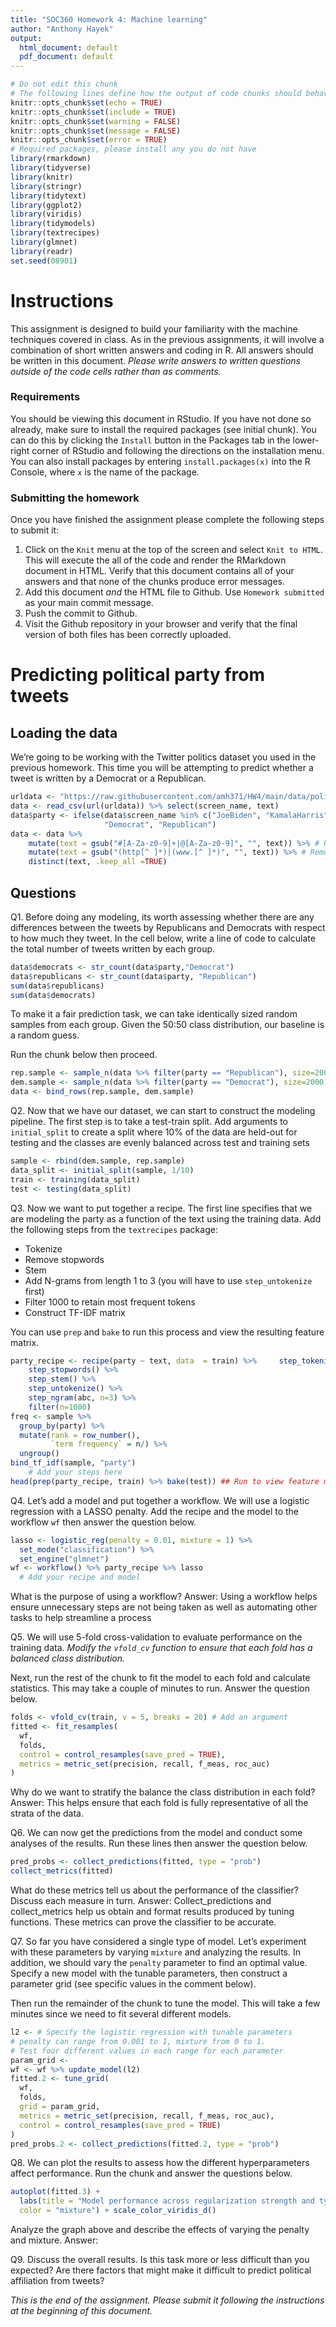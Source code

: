 ---
title: "SOC360 Homework 4: Machine learning"
author: "Anthony Hayek"
output:
  html_document: default
  pdf_document: default
---


```{r setup, include=FALSE}
# Do not edit this chunk
# The following lines define how the output of code chunks should behave
knitr::opts_chunk$set(echo = TRUE)
knitr::opts_chunk$set(include = TRUE)
knitr::opts_chunk$set(warning = FALSE)
knitr::opts_chunk$set(message = FALSE)
knitr::opts_chunk$set(error = TRUE)
# Required packages, please install any you do not have
library(rmarkdown)
library(tidyverse)
library(knitr)
library(stringr)
library(tidytext)
library(ggplot2)
library(viridis)
library(tidymodels)
library(textrecipes)
library(glmnet)
library(readr)
set.seed(08901)
```

# Instructions

This assignment is designed to build your familiarity with the machine techniques covered in class. As in the previous assignments, it will involve a combination of short written answers and coding in R. All answers should be written in this document. *Please write answers to written questions outside of the code cells rather than as comments.*

### Requirements
You should be viewing this document in RStudio. If you have not done so already, make sure to install the required packages (see initial chunk). You can do this by clicking the ``Install`` button in the Packages tab in the lower-right corner of RStudio and following the directions on the installation menu. You can also install packages by entering ``install.packages(x)`` into the R Console, where ``x`` is the name of the package.

### Submitting the homework
Once you have finished the assignment please complete the following steps to submit it:

1. Click on the ``Knit`` menu at the top of the screen and select ``Knit to HTML``. This will execute the all of the code and render the RMarkdown document in HTML. Verify that this document contains all of your answers and that none of the chunks produce error messages.
2. Add this document *and* the HTML file to Github. Use ``Homework submitted`` as your main commit message.
3. Push the commit to Github.
4. Visit the Github repository in your browser and verify that the final version of both files has been correctly uploaded.

# Predicting political party from tweets

## Loading the data
We're going to be working with the Twitter politics dataset you used in the previous homework. This time you will be attempting to predict whether a tweet is written by a Democrat or a Republican.
```{r loading data, echo=FALSE, tidy=TRUE, eval=TRUE, include=FALSE}
urldata <- "https://raw.githubusercontent.com/amh371/HW4/main/data/politics_twitter.csv"
data <- read_csv(url(urldata)) %>% select(screen_name, text)
data$party <- ifelse(data$screen_name %in% c("JoeBiden", "KamalaHarris", "SpeakerPelosi", "BernieSanders", "AOC", "SenSchumer"),
                     "Democrat", "Republican")
data <- data %>% 
    mutate(text = gsub("#[A-Za-z0-9]+|@[A-Za-z0-9]", "", text)) %>% # Removing hashtags and mentions
    mutate(text = gsub("(http[^ ]*)|(www.[^ ]*)", "", text)) %>% # Removing URLs
    distinct(text, .keep_all =TRUE)
```

## Questions

Q1. Before doing any modeling, its worth assessing whether there are any differences between the tweets by Republicans and Democrats with respect to how much they tweet. In the cell below, write a line of code to calculate the total number of tweets written by each group.

```{r q1, echo=FALSE, tidy=TRUE, eval=TRUE, include=FALSE}
data$democrats <- str_count(data$party,"Democrat")
data$republicans <- str_count(data$party, "Republican")
sum(data$republicans)
sum(data$democrats)


```

To make it a fair prediction task, we can take identically sized random samples from each group. Given the 50:50 class distribution, our baseline is a random guess.

Run the chunk below then proceed.
```{r sampling, echo=FALSE, tidy=TRUE, eval=TRUE, include=FALSE}
rep.sample <- sample_n(data %>% filter(party == "Republican"), size=2000)
dem.sample <- sample_n(data %>% filter(party == "Democrat"), size=2000)
data <- bind_rows(rep.sample, dem.sample)
```

Q2. Now that we have our dataset, we can start to construct the modeling pipeline. The first step is to take a test-train split. Add arguments to `initial_split` to create a split where 10% of the data are held-out for testing and the classes are evenly balanced across test and training sets
```{r q2, echo=FALSE, tidy=TRUE, eval=TRUE, include=FALSE}
sample <- rbind(dem.sample, rep.sample)
data_split <- initial_split(sample, 1/10)
train <- training(data_split)
test <- testing(data_split)
```

Q3. Now we want to put together a recipe. The first line specifies that we are modeling the party as a function of the text using the training data. Add the following steps from the `textrecipes` package:

  - Tokenize
  - Remove stopwords
  - Stem
  - Add N-grams from length 1 to 3 (you will have to use `step_untokenize` first)
  - Filter 1000 to retain most frequent tokens
  - Construct TF-IDF matrix

You can use `prep` and `bake` to run this process and view the resulting feature matrix.
```{r q3, echo=FALSE, tidy=TRUE, eval=TRUE, include=FALSE}
party_recipe <- recipe(party ~ text, data  = train) %>%     step_tokenize() %>%
    step_stopwords() %>% 
    step_stem() %>%
    step_untokenize() %>%
    step_ngram(abc, n=3) %>%
    filter(n=1000)
freq <- sample %>% 
  group_by(party) %>% 
  mutate(rank = row_number(), 
         `term frequency` = n/) %>%
  ungroup()
bind_tf_idf(sample, "party")
    # Add your steps here
head(prep(party_recipe, train) %>% bake(test)) ## Run to view feature matrix after preprocessing
```

Q4. Let's add a model and put together a workflow. We will use a logistic regression with a LASSO penalty. Add the recipe and the model to the workflow `wf` then answer the question below.
```{r q4, echo=FALSE, tidy=TRUE, eval=TRUE, include=FALSE}
lasso <- logistic_reg(penalty = 0.01, mixture = 1) %>%
  set_mode("classification") %>%
  set_engine("glmnet")
wf <- workflow() %>% party_recipe %>% lasso 
  # Add your recipe and model
```
What is the purpose of using a workflow?
Answer: Using a workflow helps ensure unnecessary steps are not being taken as well as automating other tasks to help streamline a process

Q5. We will use 5-fold cross-validation to evaluate performance on the training data. *Modify the `vfold_cv` function to ensure that each fold has a balanced class distribution.*

Next, run the rest of the chunk to fit the model to each fold and calculate statistics. This may take a couple of minutes to run. Answer the question below.
```{r q5, echo=TRUE, tidy=TRUE}
folds <- vfold_cv(train, v = 5, breaks = 20) # Add an argument
fitted <- fit_resamples(
  wf,
  folds,
  control = control_resamples(save_pred = TRUE),
  metrics = metric_set(precision, recall, f_meas, roc_auc)
)
```
Why do we want to stratify the balance the class distribution in each fold?
Answer: This helps ensure that each fold is fully representative of all the strata of the data.

Q6. We can now get the predictions from the model and conduct some analyses of the results. Run these lines then answer the question below.
```{r q6, echo=TRUE, tidy=TRUE}
pred_probs <- collect_predictions(fitted, type = "prob")
collect_metrics(fitted)
```
What do these metrics tell us about the performance of the classifier? Discuss each measure in turn.
Answer: Collect_predictions and collect_metrics help us obtain and format results produced by tuning functions. These metrics can prove the classifier to be accurate.


Q7. So far you have considered a single type of model. Let's experiment with these parameters by varying `mixture` and analyzing the results. In addition, we should vary the `penalty` parameter to find an optimal value. Specify a new model with the tunable parameters, then construct a parameter grid (see specific values in the comment below).

Then run the remainder of the chunk to tune the model. This will take a few minutes since we need to fit several different models.
```{r q7, echo=TRUE, tidy=TRUE}
l2 <- # Specify the logistic regression with tunable parameters
# penalty can range from 0.001 to 1, mixture from 0 to 1. 
# Test four different values in each range for each parameter
param_grid <- 
wf <- wf %>% update_model(l2)
fitted.2 <- tune_grid(
  wf,
  folds,
  grid = param_grid,
  metrics = metric_set(precision, recall, f_meas, roc_auc),
  control = control_resamples(save_pred = TRUE)
)
pred_probs.2 <- collect_predictions(fitted.2, type = "prob")
```


Q8. We can plot the results to assess how the different hyperparameters affect performance. Run the chunk and answer the questions below.
```{r q10, echo=TRUE, tidy=TRUE}
autoplot(fitted.3) + 
  labs(title = "Model performance across regularization strength and type",
  color = "mixture") + scale_color_viridis_d()
```
Analyze the graph above and describe the effects of varying the penalty and mixture. 
Answer:

Q9. Discuss the overall results. Is this task more or less difficult than you expected? Are there factors that might make it difficult to predict political affiliation from tweets?



*This is the end of the assignment. Please submit it following the instructions at the beginning of this document.*
